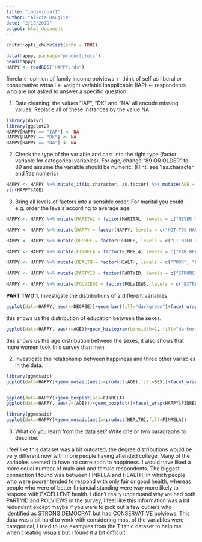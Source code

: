 ```yaml
---
title: "individual1"
author: "Alicia Hauglie"
date: "2/19/2019"
output: html_document
---
```


```r
knitr::opts_chunk$set(echo = TRUE)
```

```r
data(happy, package="productplots")
head(happy)
HAPPY <- readRDS("HAPPY.rds")
```

finrela <- opinion of family income
polviews <- think of self as liberal or conservative
wttsall <- weight variable
Inapplicable (IAP) <- respondents who are not asked to answer a specific question 

1. Data cleaning: the values “IAP”, “DK” and “NA” all encode missing values. Replace all of these instances by the value NA.
```r
library(dplyr)
library(ggplot2)
HAPPY[HAPPY == "IAP"] <- NA
HAPPY[HAPPY == "DK"] <- NA
HAPPY[HAPPY == "NA"] <- NA
```

2. Check the type of the variable and cast into the right type (factor variable for categorical variables). For age, change “89 OR OLDER” to 89 and assume the variable should be numeric. (Hint: see ?as.character and ?as.numeric)
```r
HAPPY <- HAPPY %>% mutate_if(is.character, as.factor) %>% mutate(AGE = recode(AGE, "89 OR OLDER" = "89")) %>% mutate(AGE = as.numeric(levels(AGE)[AGE]))
str(HAPPY$AGE)
```
3. Bring all levels of factors into a sensible order. For marital you could e.g. order the levels according to average age.
```r
HAPPY <- HAPPY %>% mutate(MARITAL = factor(MARITAL, levels = c("NEVER MARRIED", "MARRIED", "SEPARATED", "DIVORCED", "WIDOWED"))) %>% arrange(desc(MARITAL))

HAPPY <- HAPPY %>% mutate(HAPPY = factor(HAPPY, levels = c("NOT TOO HAPPY", "PRETTY HAPPY", "VERY HAPPY"))) %>% arrange(desc(HAPPY))

HAPPY <- HAPPY %>% mutate(DEGREE = factor(DEGREE, levels = c("LT HIGH SCHOOL", "HIGH SCHOOL", "JUNIOR COLLEGE", "BACHELOR", "GRADUATE"))) %>% arrange(desc(DEGREE))

HAPPY <- HAPPY %>% mutate(FINRELA = factor(FINRELA, levels = c("FAR BELOW AVERAGE", "BELOW AVERAGE", "AVERAGE", "ABOVE AVERAGE", "FAR ABOVE AVERAGE"))) %>% arrange(desc(FINRELA))

HAPPY <- HAPPY %>% mutate(HEALTH = factor(HEALTH, levels = c("POOR", "FAIR", "GOOD", "EXCELLENT"))) %>% arrange(desc(HEALTH))

HAPPY <- HAPPY %>% mutate(PARTYID = factor(PARTYID, levels = c("STRONG DEMOCRAT", "NOT STR DEMOCRAT", "IND,NEAR DEM", "INDEPENDENT", "IND,NEAR REP", "NOT STR REPUBLICAN", "STRONG REPUBLICAN", "OTHER PARTY"))) %>% arrange(desc(PARTYID))

HAPPY <- HAPPY %>% mutate(POLVIEWS = factor(POLVIEWS, levels = c("EXTREMELY LIBERAL", "LIBERAL", "SLIGHTLY LIBERAL", "MODERATE", "SLIGHTLY CONSERVATIVE", "CONSERVATIVE", "EXTRMLY CONSERVATIVE"))) %>% arrange(desc(POLVIEWS))

```

**PART TWO**
1. Investigate the distributions of 2 different variables.
```r
ggplot(data=HAPPY, aes(x=DEGREE))+geom_bar(fill="darkgreen")+facet_wrap(~SEX)+coord_flip()
```
this shows us the distribution of education between the sexes.
```r
ggplot(data=HAPPY, aes(x=AGE))+geom_histogram(binwidth=1, fill="darkorange")+facet_wrap(~SEX)

```
this shows us the age distribution between the sexes, it also shows that more women took this survey than men. 



2. Investigate the relationship between happiness and three other variables in the data.
```r
library(ggmosaic)
ggplot(data=HAPPY)+geom_mosaic(aes(x=product(AGE),fill=SEX))+facet_wrap(HAPPY$HAPPY)


ggplot(data=HAPPY)+geom_boxplot(aes=FINRELA)
ggplot(data=HAPPY, aes(y=(AGE)))+geom_boxplot()+facet_wrap(HAPPY$FINRELA)+coord_flip()

library(ggmosaic)
ggplot(data=HAPPY)+geom_mosaic(aes(x=product(HEALTH),fill=FINRELA))

```
3. What do you learn from the data set? Write one or two paragraphs to describe.

I feel like this dataset was a bit outdated, the degree distributions would be very different now with more people having attended college. Many of the variables seemed to have no correlation to happiness. I would have liked a more equal number of male and and female respondents. The biggest connection I found was between FINRELA and HEALTH, in which people who were poorer tended to respond with only fair or good health, whereas people who were of better finiancial standing were way more likely to respond with EXCELLENT health. 
I didn't really understand why we had both PARTYID and POLVIEWS in the survey, I feel like this information was a bit redundant except maybe if you were to pick out a few outliers who identified as STRONG DEMOCRAT but had CONSERVATIVE polviews. This data was a bit hard to work with considering most of the variables were categorical, I tried to use examples from the Titanic dataset to help me when creating visuals but I found it a bit difficult. 

